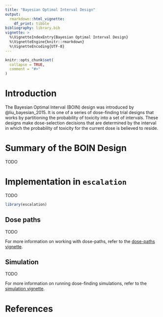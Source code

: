 ```yaml
---
title: "Bayesian Optimal Interval Design"
output: 
  rmarkdown::html_vignette:
    df_print: tibble
bibliography: library.bib
vignette: >
  %\VignetteIndexEntry{Bayesian Optimal Interval Design}
  %\VignetteEngine{knitr::rmarkdown}
  %\VignetteEncoding{UTF-8}
---
```


```r
knitr::opts_chunk$set(
  collapse = TRUE,
  comment = "#>"
)
```

# Introduction
The Bayesian Optimal Interval (BOIN) design was introduced by @liu_bayesian_2015.
It is one of a series of dose-finding trial designs that works by partitioning the probability of toxicity into a set of intervals.
These designs make dose-selection decisions that are determined by the interval in which the probability of toxicity for the current dose is believed to reside.


# Summary of the BOIN Design
TODO


# Implementation in `escalation`
TODO

```r
library(escalation)
```


## Dose paths
TODO

For more information on working with dose-paths, refer to the [dose-paths vignette](https://brockk.github.io/escalation/articles/DosePaths.html).


## Simulation
TODO

For more information on running dose-finding simulations, refer to the [simulation vignette](https://brockk.github.io/escalation/articles/Simulation.html).


# References
